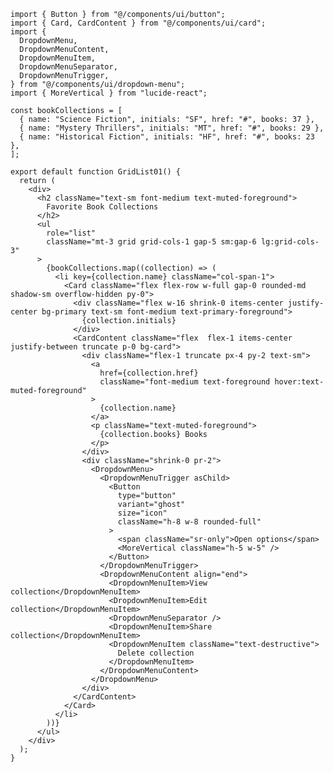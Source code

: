 ```tsx
import { Button } from "@/components/ui/button";
import { Card, CardContent } from "@/components/ui/card";
import {
  DropdownMenu,
  DropdownMenuContent,
  DropdownMenuItem,
  DropdownMenuSeparator,
  DropdownMenuTrigger,
} from "@/components/ui/dropdown-menu";
import { MoreVertical } from "lucide-react";

const bookCollections = [
  { name: "Science Fiction", initials: "SF", href: "#", books: 37 },
  { name: "Mystery Thrillers", initials: "MT", href: "#", books: 29 },
  { name: "Historical Fiction", initials: "HF", href: "#", books: 23 },
];

export default function GridList01() {
  return (
    <div>
      <h2 className="text-sm font-medium text-muted-foreground">
        Favorite Book Collections
      </h2>
      <ul
        role="list"
        className="mt-3 grid grid-cols-1 gap-5 sm:gap-6 lg:grid-cols-3"
      >
        {bookCollections.map((collection) => (
          <li key={collection.name} className="col-span-1">
            <Card className="flex flex-row w-full gap-0 rounded-md shadow-sm overflow-hidden py-0">
              <div className="flex w-16 shrink-0 items-center justify-center bg-primary text-sm font-medium text-primary-foreground">
                {collection.initials}
              </div>
              <CardContent className="flex  flex-1 items-center justify-between truncate p-0 bg-card">
                <div className="flex-1 truncate px-4 py-2 text-sm">
                  <a
                    href={collection.href}
                    className="font-medium text-foreground hover:text-muted-foreground"
                  >
                    {collection.name}
                  </a>
                  <p className="text-muted-foreground">
                    {collection.books} Books
                  </p>
                </div>
                <div className="shrink-0 pr-2">
                  <DropdownMenu>
                    <DropdownMenuTrigger asChild>
                      <Button
                        type="button"
                        variant="ghost"
                        size="icon"
                        className="h-8 w-8 rounded-full"
                      >
                        <span className="sr-only">Open options</span>
                        <MoreVertical className="h-5 w-5" />
                      </Button>
                    </DropdownMenuTrigger>
                    <DropdownMenuContent align="end">
                      <DropdownMenuItem>View collection</DropdownMenuItem>
                      <DropdownMenuItem>Edit collection</DropdownMenuItem>
                      <DropdownMenuSeparator />
                      <DropdownMenuItem>Share collection</DropdownMenuItem>
                      <DropdownMenuItem className="text-destructive">
                        Delete collection
                      </DropdownMenuItem>
                    </DropdownMenuContent>
                  </DropdownMenu>
                </div>
              </CardContent>
            </Card>
          </li>
        ))}
      </ul>
    </div>
  );
}
```

